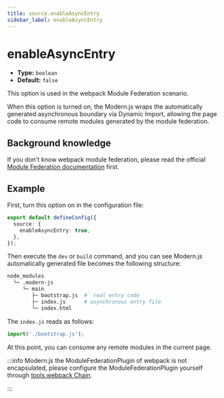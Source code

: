 ```yaml
---
title: source.enableAsyncEntry
sidebar_label: enableAsyncEntry
---
```

# enableAsyncEntry

- **Type:** `boolean`
- **Default:** `false`

This option is used in the webpack Module Federation scenario.

When this option is turned on, the Modern.js wraps the automatically generated asynchronous boundary via Dynamic Import, allowing the page code to consume remote modules generated by the module federation.

## Background knowledge

If you don't know webpack module federation, please read the official [Module Federation documentation](https://webpack.js.org/concepts/module-federation) first.

## Example

First, turn this option on in the configuration file:

```ts title="modern.config.ts"
export default defineConfig({
  source: {
    enableAsyncEntry: true,
  },
});
```

Then execute the `dev` or `build` command, and you can see Modern.js automatically generated file becomes the following structure:

```bash
node_modules
  └─ .modern-js
     └─ main
        ├─ bootstrap.js  #  real entry code
        ├─ index.js      # asynchronous entry file
        └─ index.html
```

The `index.js` reads as follows:

```js
import('./bootstrap.js');
```

At this point, you can consume any remote modules in the current page.

:::info
Modern.js the ModuleFederationPlugin of webpack is not encapsulated, please configure the ModuleFederationPlugin yourself through [tools.webpack Chain](/configure/app/tools/webpack-chain).

:::
